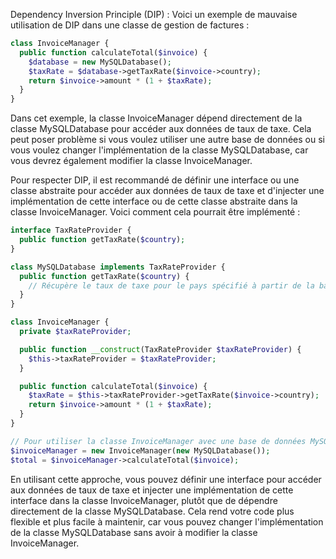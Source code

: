 Dependency Inversion Principle (DIP) :
Voici un exemple de mauvaise utilisation de DIP dans une classe de gestion de factures :

```PHP
class InvoiceManager {
  public function calculateTotal($invoice) {
    $database = new MySQLDatabase();
    $taxRate = $database->getTaxRate($invoice->country);
    return $invoice->amount * (1 + $taxRate);
  }
}
```

Dans cet exemple, la classe InvoiceManager dépend directement de la classe MySQLDatabase pour accéder aux données de taux de taxe. Cela peut poser problème si vous voulez utiliser une autre base de données ou si vous voulez changer l'implémentation de la classe MySQLDatabase, car vous devrez également modifier la classe InvoiceManager.

Pour respecter DIP, il est recommandé de définir une interface ou une classe abstraite pour accéder aux données de taux de taxe et d'injecter une implémentation de cette interface ou de cette classe abstraite dans la classe InvoiceManager. Voici comment cela pourrait être implémenté :

```PHP
interface TaxRateProvider {
  public function getTaxRate($country);
}

class MySQLDatabase implements TaxRateProvider {
  public function getTaxRate($country) {
    // Récupère le taux de taxe pour le pays spécifié à partir de la base de données MySQL
  }
}

class InvoiceManager {
  private $taxRateProvider;

  public function __construct(TaxRateProvider $taxRateProvider) {
    $this->taxRateProvider = $taxRateProvider;
  }

  public function calculateTotal($invoice) {
    $taxRate = $this->taxRateProvider->getTaxRate($invoice->country);
    return $invoice->amount * (1 + $taxRate);
  }
}

// Pour utiliser la classe InvoiceManager avec une base de données MySQL :
$invoiceManager = new InvoiceManager(new MySQLDatabase());
$total = $invoiceManager->calculateTotal($invoice);
```

En utilisant cette approche, vous pouvez définir une interface pour accéder aux données de taux de taxe et injecter une implémentation de cette interface dans la classe InvoiceManager, plutôt que de dépendre directement de la classe MySQLDatabase. Cela rend votre code plus flexible et plus facile à maintenir, car vous pouvez changer l'implémentation de la classe MySQLDatabase sans avoir à modifier la classe InvoiceManager.
